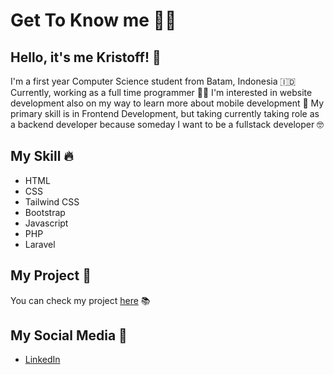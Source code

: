 # Get To Know me 👋🏻

## Hello, it's me Kristoff! 🚀
I'm a first year Computer Science student from Batam, Indonesia 🇮🇩
<br />
Currently, working as a full time programmer 🧑‍💻
I'm interested in website development also on my way to learn more about mobile development 📱
My primary skill is in Frontend Development, but taking currently taking role as a backend developer because someday I want to be a fullstack developer 🤓

## My Skill 🔥
- HTML
- CSS
- Tailwind CSS
- Bootstrap
- Javascript
- PHP
- Laravel

## My Project 📂
You can check my project [here](https://github.com/chrystalio) 📚

## My Social Media 📱
- [LinkedIn](https://www.linkedin.com/in/chrystalio/)





